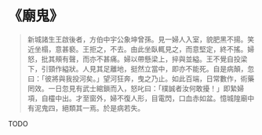 # 《廟鬼》

> 新城諸生王啟後者，方伯中宇公象坤曾孫。見一婦人入室，貌肥黑不揚。笑近坐榻，意甚褻。王拒之，不去。由此坐臥輒見之，而意堅定，終不搖。婦怒，批其頰有聲，而亦不甚痛。婦以帶懸梁上，捽與並縊。王不覺自投梁下，引頸作縊狀。人見其足離地，挺然立當中，即亦不能死。自是病顛，忽曰：「彼將與我投河矣。」望河狂奔，曳之乃止。如此百端，日常數作，術藥罔效。一日忽見有武士綰鎖而入，怒叱曰：「樸誠者汝何敢擾！」即縶婦項，自欞中出。才至窗外，婦不復人形，目電閃，口血赤如盆。憶城隍廟中有泥鬼四，絕類其一焉。於是病若失。

TODO
